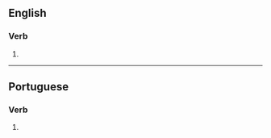 ==English==

===Verb===
{{head|en|verb form}}

# {{en-third-person singular of|dramatize}}

----

==Portuguese==

===Verb===
{{head|pt|verb form}}

# {{pt-verb form of|dramatizar}}